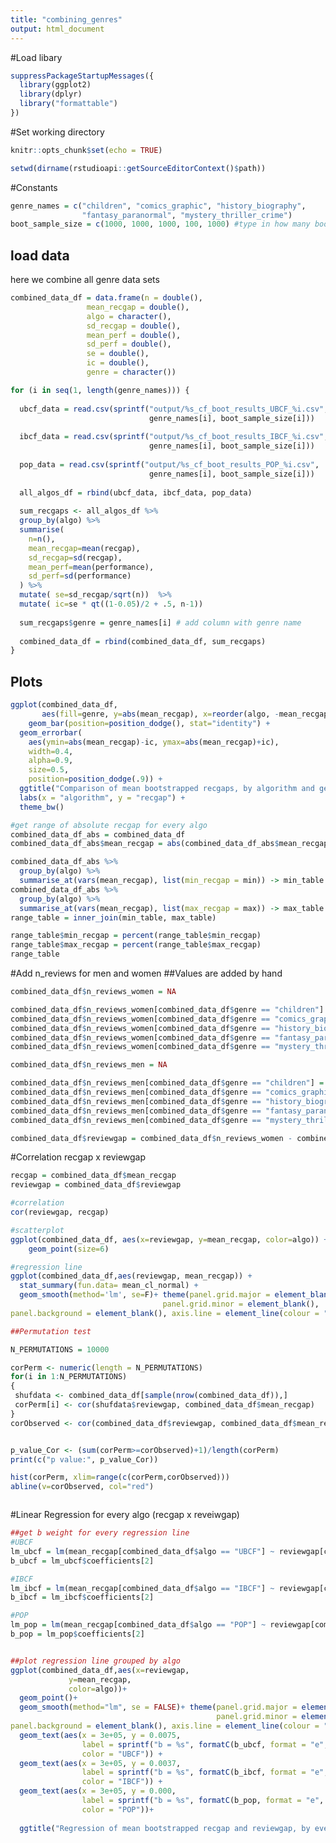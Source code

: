 ```yaml
---
title: "combining_genres"
output: html_document
---
```

#Load libary
```r
suppressPackageStartupMessages({
  library(ggplot2)
  library(dplyr)
  library("formattable")
})
```


#Set working directory

```r
knitr::opts_chunk$set(echo = TRUE)

setwd(dirname(rstudioapi::getSourceEditorContext()$path))
```

#Constants
```r
genre_names = c("children", "comics_graphic", "history_biography", 
                "fantasy_paranormal", "mystery_thriller_crime")
boot_sample_size = c(1000, 1000, 1000, 100, 1000) #type in how many boot samples every genre has. The order must match genre_names.
```

## load data

here we combine all genre data sets

```r

combined_data_df = data.frame(n = double(),
                 mean_recgap = double(), 
                 algo = character(),
                 sd_recgap = double(),
                 mean_perf = double(),
                 sd_perf = double(),
                 se = double(),
                 ic = double(),
                 genre = character())

for (i in seq(1, length(genre_names))) {
  
  ubcf_data = read.csv(sprintf("output/%s_cf_boot_results_UBCF_%i.csv", 
                               genre_names[i], boot_sample_size[i]))
  
  ibcf_data = read.csv(sprintf("output/%s_cf_boot_results_IBCF_%i.csv", 
                               genre_names[i], boot_sample_size[i]))
  
  pop_data = read.csv(sprintf("output/%s_cf_boot_results_POP_%i.csv", 
                               genre_names[i], boot_sample_size[i]))
  
  all_algos_df = rbind(ubcf_data, ibcf_data, pop_data)
  
  sum_recgaps <- all_algos_df %>%
  group_by(algo) %>%
  summarise( 
    n=n(),
    mean_recgap=mean(recgap),
    sd_recgap=sd(recgap),
    mean_perf=mean(performance),
    sd_perf=sd(performance)
  ) %>%
  mutate( se=sd_recgap/sqrt(n))  %>%
  mutate( ic=se * qt((1-0.05)/2 + .5, n-1))
  
  sum_recgaps$genre = genre_names[i] # add column with genre name
  
  combined_data_df = rbind(combined_data_df, sum_recgaps)
}


```

## Plots


```r
ggplot(combined_data_df, 
       aes(fill=genre, y=abs(mean_recgap), x=reorder(algo, -mean_recgap))) + 
    geom_bar(position=position_dodge(), stat="identity") +
  geom_errorbar( 
    aes(ymin=abs(mean_recgap)-ic, ymax=abs(mean_recgap)+ic), 
    width=0.4, 
    alpha=0.9, 
    size=0.5, 
    position=position_dodge(.9)) +
  ggtitle("Comparison of mean bootstrapped recgaps, by algorithm and genre. \nWhiskers indicate 95% confidence intervall.") +
  labs(x = "algorithm", y = "recgap") +
  theme_bw()

#get range of absolute recgap for every algo
combined_data_df_abs = combined_data_df
combined_data_df_abs$mean_recgap = abs(combined_data_df_abs$mean_recgap)

combined_data_df_abs %>%
  group_by(algo) %>%
  summarise_at(vars(mean_recgap), list(min_recgap = min)) -> min_table
combined_data_df_abs %>%
  group_by(algo) %>%
  summarise_at(vars(mean_recgap), list(max_recgap = max)) -> max_table
range_table = inner_join(min_table, max_table)

range_table$min_recgap = percent(range_table$min_recgap)
range_table$max_recgap = percent(range_table$max_recgap)
range_table

```
#Add n_reviews for men and women
##Values are added by hand

```r
combined_data_df$n_reviews_women = NA

combined_data_df$n_reviews_women[combined_data_df$genre == "children"] = 135117 
combined_data_df$n_reviews_women[combined_data_df$genre == "comics_graphic"] = 9362 
combined_data_df$n_reviews_women[combined_data_df$genre == "history_biography"] = 135117  
combined_data_df$n_reviews_women[combined_data_df$genre == "fantasy_paranormal"] = 583663  
combined_data_df$n_reviews_women[combined_data_df$genre == "mystery_thriller_crime"] = 95299  

combined_data_df$n_reviews_men = NA

combined_data_df$n_reviews_men[combined_data_df$genre == "children"] = 33299 
combined_data_df$n_reviews_men[combined_data_df$genre == "comics_graphic"] = 34529 
combined_data_df$n_reviews_men[combined_data_df$genre == "history_biography"] = 51089   
combined_data_df$n_reviews_men[combined_data_df$genre == "fantasy_paranormal"] = 158062  
combined_data_df$n_reviews_men[combined_data_df$genre == "mystery_thriller_crime"] = 94127 

combined_data_df$reviewgap = combined_data_df$n_reviews_women - combined_data_df$n_reviews_men
```

#Correlation recgap x reviewgap

```r
recgap = combined_data_df$mean_recgap
reviewgap = combined_data_df$reviewgap

#correlation
cor(reviewgap, recgap)

#scatterplot
ggplot(combined_data_df, aes(x=reviewgap, y=mean_recgap, color=algo)) + 
    geom_point(size=6)

#regression line 
ggplot(combined_data_df,aes(reviewgap, mean_recgap)) +
  stat_summary(fun.data= mean_cl_normal) + 
  geom_smooth(method='lm', se=F)+ theme(panel.grid.major = element_blank(), 
                                  panel.grid.minor = element_blank(),
panel.background = element_blank(), axis.line = element_line(colour = "black"))

##Permutation test

N_PERMUTATIONS = 10000

corPerm <- numeric(length = N_PERMUTATIONS)
for(i in 1:N_PERMUTATIONS)
{
 shufdata <- combined_data_df[sample(nrow(combined_data_df)),]
 corPerm[i] <- cor(shufdata$reviewgap, combined_data_df$mean_recgap)
}
corObserved <- cor(combined_data_df$reviewgap, combined_data_df$mean_recgap)


p_value_Cor <- (sum(corPerm>=corObserved)+1)/length(corPerm)
print(c("p value:", p_value_Cor))

hist(corPerm, xlim=range(c(corPerm,corObserved)))
abline(v=corObserved, col="red")



```


#Linear Regression for every algo (recgap x reveiwgap)
```r
##get b weight for every regression line
#UBCF
lm_ubcf = lm(mean_recgap[combined_data_df$algo == "UBCF"] ~ reviewgap[combined_data_df$algo == "UBCF"], data = combined_data_df)
b_ubcf = lm_ubcf$coefficients[2]

#IBCF
lm_ibcf = lm(mean_recgap[combined_data_df$algo == "IBCF"] ~ reviewgap[combined_data_df$algo == "IBCF"], data = combined_data_df)
b_ibcf = lm_ibcf$coefficients[2]

#POP
lm_pop = lm(mean_recgap[combined_data_df$algo == "POP"] ~ reviewgap[combined_data_df$algo == "POP"], data = combined_data_df)
b_pop = lm_pop$coefficients[2]


##plot regression line grouped by algo
ggplot(combined_data_df,aes(x=reviewgap, 
             y=mean_recgap, 
             color=algo))+
  geom_point()+
  geom_smooth(method="lm", se = FALSE)+ theme(panel.grid.major = element_blank(), 
                                              panel.grid.minor = element_blank(),
panel.background = element_blank(), axis.line = element_line(colour = "black")) +
  geom_text(aes(x = 3e+05, y = 0.0075, 
                label = sprintf("b = %s", formatC(b_ubcf, format = "e", digits = 2)), 
                color = "UBCF")) +
  geom_text(aes(x = 3e+05, y = 0.0037, 
                label = sprintf("b = %s", formatC(b_ibcf, format = "e", digits = 2)), 
                color = "IBCF")) +
  geom_text(aes(x = 3e+05, y = 0.000, 
                label = sprintf("b = %s", formatC(b_pop, format = "e", digits = 2)), 
                color = "POP"))+
  
  ggtitle("Regression of mean bootstrapped recgap and reviewgap, by every algortihm")
```

